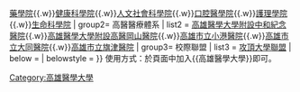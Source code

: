{{Navbox
| name  = 高雄醫學大學
| title = [[高雄醫學大學]]
| titlestyle = 
| groupstyle = 
| state = collapsed
| style = width: 100%
| image = 
| group1 = 學院
| list1 = [[高雄醫學大學醫學院|醫學院]]{{.w}}[[高雄醫學大學藥學院|藥學院]]{{.w}}[[高雄醫學大學健康科學院|健康科學院]]{{.w}}[[高雄醫學大學人文社會科學院|人文社會科學院]]{{.w}}[[高雄醫學大學口腔醫學院|口腔醫學院]]{{.w}}[[高雄醫學大學護理學院|護理學院]]{{.w}}[[高雄醫學大學生命科學院|生命科學院]]
| group2= 高醫醫療體系
| list2 = [[高雄醫學大學附設中和紀念醫院]]{{.w}}[[高雄醫學大學附設高醫岡山醫院]]{{.w}}[[高雄市立小港醫院]]{{.w}}[[高雄市立大同醫院]]{{.w}}[[高雄市立旗津醫院]]
| group3= 校際聯盟
| list3 = [[攻頂大學聯盟]]
| below  = 
| belowstyle =
}}
<noinclude>
使用方式：於頁面中加入<nowiki>{{高雄醫學大學}}</nowiki>即可。
[[Category:高雄醫學大學]]
</noinclude>